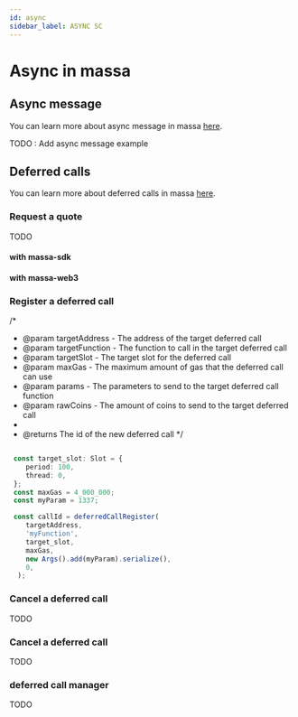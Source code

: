 ```yaml
---
id: async
sidebar_label: ASYNC SC
---
```


# Async in massa 

## Async message
You can learn more about async message in massa [here](/docs/learn/asc/massa-asc#async-messages-allowing-smart-contracts-to-emit-operation-like-messages).


TODO : Add async message example



## Deferred calls 

You can learn more about deferred calls in massa [here](/docs/learn/asc/massa-asc#deferred-calls-scheduling-future-calls-with-guaranteed-execution).

### Request a quote 
TODO
#### with massa-sdk

#### with massa-web3


### Register a deferred call

 /* 
 * @param targetAddress - The address of the target deferred call
 * @param targetFunction - The function to call in the target deferred call
 * @param targetSlot - The target slot for the deferred call
 * @param maxGas - The maximum amount of gas that the deferred call can use
 * @param params - The parameters to send to the target deferred call function
 * @param rawCoins - The amount of coins to send to the target deferred call
 *
 * @returns The id of the new deferred call
 */
```ts

 const target_slot: Slot = {
    period: 100,
    thread: 0,
 };
 const maxGas = 4_000_000;
 const myParam = 1337;

 const callId = deferredCallRegister(
    targetAddress,
    'myFunction',
    target_slot,
    maxGas,
    new Args().add(myParam).serialize(),
    0,
  );

```

### Cancel a deferred call
TODO


### Cancel a deferred call
TODO




### deferred call manager 
TODO